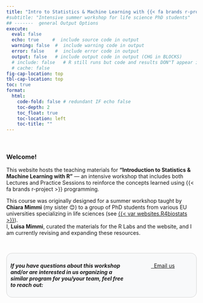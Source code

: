 ```yaml
---
title: "Intro to Statistics & Machine Learning with {{< fa brands r-project >}}"
#subtitle: "Intensive summer workshop for life science PhD students"
## -------  general Output Options
execute:     
  eval: false
  echo: true     #  include source code in output
  warning: false  #  include warning code in output
  error: false    #  include error code in output
  output: false   # include output code in output (CHG in BLOCKS)
  # include: false   # R still runs but code and results DON"T appear in output  
  # cache: false
fig-cap-location: top
tbl-cap-location: top
toc: true
format:
  html:
    code-fold: false # redundant IF echo false 
    toc-depth: 2
    toc_float: true
    toc-location: left
    toc-title: ""
---
```



<!-- ::: {.callout-caution collapse="false"} -->
<!-- Webpage construction in progress... -->
<!-- ::: -->

<br>

### Welcome! 

This website hosts the teaching materials for **"Introduction to Statistics & Machine Learning with R"** — an intensive workshop that includes both Lectures and Practice Sessions to reinforce the concepts learned using {{< fa brands r-project >}} programming.

This course was originally designed for a summer workshop taught by **Chiara Mimmi** (my sister 😊) to a group of PhD students from various EU universities specializing in life sciences (see [{{< var websites.R4biostats >}}]({{< var websites.R4biostats >}})).   
I, **Luisa Mimmi**, curated the materials for the R Labs and the website, and I am currently revising and expanding these resources. 

<br> 


::: {.custom-border style="border: 1px solid lightgray; padding: 10px; border-radius: 15px; background-color: #f8f9fa;"}
:::: {.columns}

::: {.column width="70%"}
***If you have questions about this workshop and/or are interested in us organizing a similar program for you/your team, feel free to reach out:***
:::

::: {.column width="5%"}
::: 
::: {.column width="25%"}

<!-- bootstrap buttons  -->
<p> <a id="mail-link" href="mailto:lmm76@georgetown.edu"  class="btn btn-dark"> <i class="fa fa-envelope"></i> &nbsp;&nbsp;Email us</a></p>
:::
    
::::
:::





